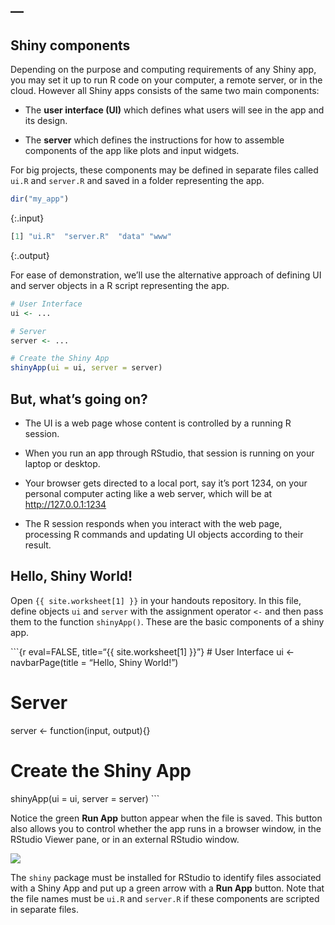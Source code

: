 ---
---

## Shiny components

Depending on the purpose and computing requirements of any Shiny app, you may set it up to run R code on your computer, a remote server, or in the cloud.
However all Shiny apps consists of the same two main components:

- The **user interface (UI)** which defines what users will see in the app and its design.

- The **server** which defines the instructions for how to assemble components of the app like plots and input widgets.

<!--split-->

For big projects, these components may be defined in separate files called `ui.R` and `server.R` and saved in a folder representing the app.

~~~r
dir("my_app")
~~~
{:.input}

~~~r
[1] "ui.R"  "server.R"  "data" "www"
~~~
{:.output}

<!--split-->

For ease of demonstration, we'll use the alternative approach of defining UI and server objects in a R script representing the app.

```r
# User Interface
ui <- ... 

# Server
server <- ...

# Create the Shiny App
shinyApp(ui = ui, server = server)
```

<!--split-->

## But, what's going on?

- The UI is a web page whose content is controlled by a running R session.

- When you run an app through RStudio, that session is running on your laptop or desktop.

- Your browser gets directed to a local port, say it's port 1234, on your personal computer acting like a web server, which will be at <http://127.0.0.1:1234>

- The R session responds when you interact with the web page, processing R commands and updating UI objects according to their result.

<!--split-->

## Hello, Shiny World!

Open `{{ site.worksheet[1] }}` in your handouts repository.
In this file, define objects `ui` and `server` with the assignment operator `<-` and then pass them to the function `shinyApp()`.
These are the basic components of a shiny app.

```{r eval=FALSE, title="{{ site.worksheet[1] }}"}
# User Interface
ui <- navbarPage(title = "Hello, Shiny World!")

# Server
server <- function(input, output){}

# Create the Shiny App
shinyApp(ui = ui, server = server)
```

<!--split-->

Notice the green **Run App** button appear when the file is saved.
This button also allows you to control whether the app runs in a browser window, in the RStudio Viewer pane, or in an external RStudio window.

![]({{ site.baseurl }}/images/runapp.png)

<aside class="notes" markdown="block">

The `shiny` package must be installed for RStudio to identify files associated with a Shiny App and put up a green arrow with a **Run App** button.
Note that the file names must be `ui.R` and `server.R` if these components are scripted in separate files.

</aside>


